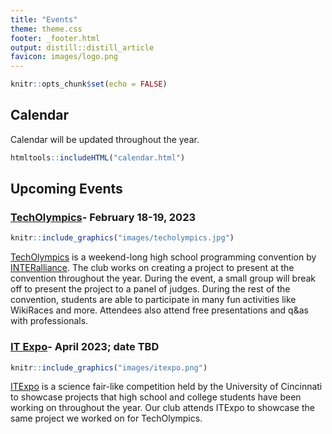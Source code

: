```yaml
---
title: "Events"
theme: theme.css
footer: _footer.html
output: distill::distill_article
favicon: images/logo.png
---
```


```r
knitr::opts_chunk$set(echo = FALSE)
```


## Calendar
Calendar will be updated throughout the year.

```r
htmltools::includeHTML("calendar.html")
```

## Upcoming Events
### [TechOlympics](https://techolympics.org/)- February 18-19, 2023
```r
knitr::include_graphics("images/techolympics.jpg")
```

[TechOlympics](https://techolympics.org/) is a weekend-long high school programming convention by [INTERalliance](https://interalliance.org/home/). The club works on creating a project to present at the convention throughout the year. During the event, a small group will break off to present the project to a panel of judges. During the rest of the convention, students are able to participate in many fun activities like WikiRaces and more. Attendees also attend free presentations and q&as with professionals.

### [IT Expo](https://itexpo.live/)- April 2023; date TBD
```r
knitr::include_graphics("images/itexpo.png")
```

[ITExpo](https://itexpo.live/) is a science fair-like competition held by the University of Cincinnati to showcase projects that high school and college students have been working on throughout the year. Our club attends ITExpo to showcase the same project we worked on for TechOlympics.
